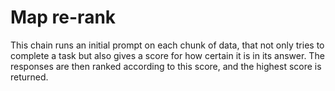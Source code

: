 # Map re-rank

This chain runs an initial prompt on each chunk of data, that not only tries to complete a task but also gives a score for how certain it is in its answer. The responses are then ranked according to this score, and the highest score is returned.
